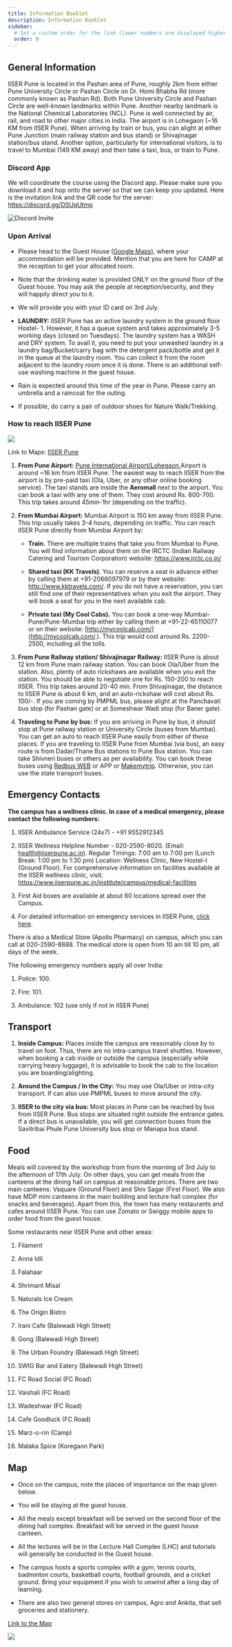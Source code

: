 ```yaml
---
title: Information Booklet
description: Information Booklet
sidebar:
  # Set a custom order for the link (lower numbers are displayed higher up)
  order: 0
---
```


## General Information

IISER Pune is located in the Pashan area of Pune, roughly 2km from either Pune University Circle or Pashan Circle on Dr. Homi Bhabha Rd (more commonly known as Pashan Rd). Both Pune University Circle and Pashan Circle are well-known landmarks within Pune. Another nearby landmark is the National Chemical Laboratories (NCL). Pune is well connected by air, rail, and road to other major cities in India. The airport is in Lohegaon (~16 KM from IISER Pune). When arriving by train or bus, you can alight at either Pune Junction (main railway station and bus stand) or Shivajinagar station/bus stand. Another option, particularly for international visitors, is to travel to Mumbai (149 KM away) and then take a taxi, bus, or train to Pune.

### Discord App

We will coordinate the course using the Discord app. Please make sure you download it and hop onto the server so that we can keep you updated. Here is the invitation link and the QR code for the server: https://discord.gg/DSUqUtmp

![Discord Invite](/discordinvite.png)

### Upon Arrival

- Please head to the Guest House ([Google Maps](https://goo.gl/maps/3x6R455QDWCArr3Y8)), where your accommodation will be provided. Mention that you are here for CAMP at the reception to get your allocated room.

- Note that the drinking water is provided ONLY on the ground floor of the Guest house. You may ask the people at reception/security, and they will happily direct you to it.

- We will provide you with your ID card on 3rd July.

- **LAUNDRY:** IISER Pune has an active laundry system in the ground floor Hostel- 1. However, it has a queue system and takes approximately 3-5 working days (closed on Tuesdays). 
The laundry system has a WASH and DRY system. To avail it, you need to put your unwashed laundry in a laundry bag/Bucket/carry bag with the 
detergent pack/bottle and get it in the queue at the laundry room. You can collect it from the room adjacent to the laundry room once it is done. There is an additional self-use washing machine in the guest house.

- Rain is expected around this time of the year in Pune. Please carry an umbrella and a raincoat for the outing.

- If possible, do carry a pair of outdoor shoes for Nature Walk/Trekking.




### How to reach IISER Pune

![](https://lh7-rt.googleusercontent.com/docsz/AD_4nXfRn_3_SyeJFE3iVc4if8SFQzOEHO8GPL-gBGmDfGbTGR9jWLX_NxoUANZCuDJ7l-6fWJAsUbaEbUp00KvkKvPmu0Kwb-MBmXEqrum4zGuc-GdF3112X6J7twWad3vVFjpU7Kww?key=4go17WewxR6WzdUE833P_w)

Link to Maps: [IISER Pune](https://goo.gl/maps/npWUJgfbfMNanUNU6)

1. **From Pune Airport:** [Pune International Airport/Lohegaon ](https://goo.gl/maps/QVKBjrc5qUkJKTqi7)Airport is around ~16 km from IISER Pune. The easiest way to reach IISER from the airport is by pre-paid taxi (Ola, Uber, or any other online booking service). The taxi stands are inside the **Aeromall** next to the airport. You can book a taxi with any one of them. They cost around Rs. 600-700. This trip takes around 45min-1hr (depending on the traffic).

2. **From Mumbai Airport:** Mumbai Airport is 150 km away from IISER Pune. This trip usually takes 3-4 hours, depending on traffic. You can reach IISER Pune directly from Mumbai Airport by:

    * **Train.** There are multiple trains that take you from Mumbai to Pune. You will find information about them on the IRCTC (Indian Railway Catering and Tourism Corporation) website: https://www.irctc.co.in/

    * **Shared taxi (KK Travels)**. You can reserve a seat in advance either by calling them at +91-2066097979 or by their website: http://www.kktravels.com/. If you do not have a reservation, you can still find one of their representatives when you exit the airport. They will book a seat for you in the next available cab.

    * **Private taxi (My Cool Cabs).** You can book a one-way Mumbai-Pune/Pune-Mumbai trip either by calling them at +91-22-65110077 or on their website: [http://mycoolcab.com/](http://mycoolcab.com/.). This trip would cost around Rs. 2200-2500, including all the tolls.

3. **From Pune Railway station/ Shivajinagar Railway:** IISER Pune is about 12 km from Pune main railway station. You can book Ola/Uber from the station. Also, plenty of auto rickshaws are available when you exit the station. You should be able to negotiate one for Rs. 150-200 to reach IISER. This trip takes around 20-40 min. From Shivajinagar, the distance to IISER Pune is about 6 km, and an auto-rickshaw will cost about Rs. 100/-. If you are coming by PMPML bus, please alight at the Panchavati bus stop (for Pashan gate) or at Someshwar Wadi stop (for Baner gate).

4. **Traveling to Pune by bus:** If you are arriving in Pune by bus, it should stop at Pune railway station or University Circle (buses from Mumbai). You can get an auto to reach IISER Pune easily from either of these places. If you are traveling to IISER Pune from Mumbai (via bus), an easy route is from Dadar/Thane Bus stations to Pune Bus station. You can take Shivneri buses or others as per availability. You can book these buses using [Redbus WEB](https://www.redbus.in/) or APP or [Makemytrip](https://www.makemytrip.com/). Otherwise, you can use the state transport buses.


## Emergency Contacts

**The campus has a wellness clinic. In case of a medical emergency, please contact the following numbers:**

1. IISER Ambulance Service (24x7) - +91 9552912345

2. IISER Wellness Helpline Number - 020-2590-8020. (Email: health@iiserpune.ac.in). Regular Timings: 7:00 am to 7:00 pm (Lunch Break: 1:00 pm to 1:30 pm) Location: Wellness Clinic, New Hostel-I (Ground Floor). For comprehensive information on facilities available at the IISER wellness clinic, visit: https://www.iiserpune.ac.in/institute/campus/medical-facilities

3. First Aid boxes are available at about 60 locations spread over the Campus.

4. For detailed information on emergency services in IISER Pune, [click here](http://www3.iiserpune.ac.in/facilities/medical-facilities).

There is also a Medical Store (Apollo Pharmacy) on campus, which you can call at 020-2590-8888. The medical store is open from 10 am till 10 pm, all days of the week.

The following emergency numbers apply all over India:

1. Police: 100.

2. Fire: 101.

3. Ambulance: 102 (use only if not in IISER Pune)


## Transport

1. **Inside Campus:** Places inside the campus are reasonably close by to travel on foot. Thus, there are no intra-campus travel shuttles. However, when booking a cab inside or outside the campus (especially while carrying heavy luggage), it is advisable to book the cab to the location you are boarding/alighting.

2. **Around the Campus / In the City:** You may use Ola/Uber or intra-city transport. If can also use PMPML buses to move around the city.

3. **IISER to the city via bus:** Most places in Pune can be reached by bus from IISER Pune. Bus stops are situated right outside the entrance gates. If a direct bus is unavailable, you will get connection buses from the Savitribai Phule Pune University bus stop or Manapa bus stand.


## Food

Meals will covered by the workshop from from the morning of 3rd July to the afternoon of 17th July. On other days, you can get meals from the canteens at the dining hall on campus at reasonable prices. There are two main canteens: Vsquare (Ground Floor) and Shiv Sagar (First Floor). We also have MDP mini canteens in the main building and lecture hall complex (for snacks and beverages). Apart from this, the town has many restaurants and cafes around IISER Pune. You can use Zomato or Swiggy mobile apps to order food from the guest house.

Some restaurants near IISER Pune and other areas:

1. Filament

2. Anna Idli

3. Falahaar

4. Shrimant Misal

5. Naturals Ice Cream

6. The Origin Bistro

7. Irani Cafe (Balewadi High Street)

8. Gong (Balewadi High Street)

9. The Urban Foundry (Balewadi High Street)

10. SWIG Bar and Eatery (Balewadi High Street)

11. FC Road Social (FC Road)

12. Vaishali (FC Road)

13. Wadeshwar (FC Road)

14. Cafe Goodluck (FC Road)

15. Marz-o-rin (Camp)

16. Malaka Spice (Koregaon Park)


## Map

- Once on the campus, note the places of importance on the map given below.

* You will be staying at the guest house.

- All the meals except breakfast will be served on the second floor of the dining hall complex. Breakfast will be served in the guest house canteen.

* All the lectures will be in the Lecture Hall Complex (LHC) and tutorials will generally be conducted in the Guest house.

- The campus hosts a sports complex with a gym, tennis courts, badminton courts, basketball courts, football grounds, and a cricket ground. Bring your equipment if you wish to unwind after a long day of learning.

* There are also two general stores on campus, Agro and Ankita, that sell groceries and stationery.


[Link to the Map](https://www.google.com/maps/d/edit?mid=1v3XC5nZrnC_IMx23UxgS9p1L9DnYs6o&usp=sharing)

![](https://lh7-rt.googleusercontent.com/docsz/AD_4nXelAfJquBY3GF2-cYdfCHzIDk6ErrVInufEgh9micJpIu5wDg2rSMUCkG2dy8qIb_nCuwLF0a9-M4s6lQcfakBim_6HdEewLFkPESX4ju1hEUkN0ykMyHwU3QXq502uCBx2bgPA?key=4go17WewxR6WzdUE833P_w)
